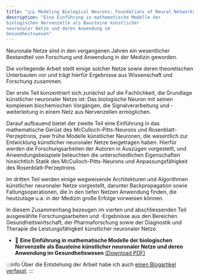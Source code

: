 ```yaml
---
title: "🇩🇪 Modeling Biological Neurons: Foundations of Neural Networks in Healthcare"
description: "Eine Einführung in mathematische Modelle der
biologischen Nervenzelle als Bausteine künstlicher
neuronaler Netze und deren Anwendung im
Gesundheitswesen"
---
```



Neuronale Netze sind in den vergangenen Jahren ein wesentlicher Bestandteil von Forschung und Anwendung in der Medizin geworden.

Die vorliegende Arbeit stellt einige solcher Netze sowie deren theoretischen Unterbauten vor und trägt hierfür Ergebnisse aus Wissenschaft und Forschung zusammen.

Der erste Teil konzentriert sich zunächst auf die Fachlichkeit, die Grundlage künstlicher neuronaler Netze ist: Das biologische Neuron mit seinen komplexen biochemischen Vorgängen, die Signalverarbeitung und -weiterleitung in einem Netz aus Nervenzellen ermöglichen.

Darauf aufbauend bietet der zweite Teil eine Einführung in das mathematische Gerüst des McCulloch-Pitts-Neurons und Rosenblatt-Perzeptrons, zwei frühe Modelle künstlicher Neuronen, die wesentlich zur Entwicklung künstlicher neuronaler Netze beigetragen haben. Hierfür werden die Forschungsarbeiten der Autoren in Auszügen vorgestellt, und Anwendungsbeispiele beleuchten die unterschiedlichen Eigenschaften hinsichtlich Statik des McCulloch-Pitts-Neurons und Anpassungsfähigkeit des Rosenblatt-Perzeptrons.

Im dritten Teil werden einige wegweisende Architekturen und Algorithmen künstlicher neuronaler Netze vorgestellt, darunter Backpropagation sowie Faltungsoperationen, die in den tiefen Netzen Anwendung finden, die heutzutage u.a. in der Medizin große Erfolge vorweisen können.

In diesem Zusammenhang bezeugen im vierten und abschliessenden Teil ausgewählte Forschungsarbeiten und -Ergebnisse aus den Bereichen Gesundheitswirtschaft, der Pharmaforschung sowie der Diagnostik und Therapie die Leistungsfähigkeit künstlicher neuronaler Netze.


- 📖 **Eine Einführung in mathematische Modelle der biologischen Nervenzelle als Bausteine künstlicher neuronaler Netze und deren Anwendung im Gesundheitswesen** [(Download PDF)](/pdf/einfuehrung-in-mathematische-modelle-der-biologischen-nervenzelle-als-bausteine-kuenstlicher-neuronaler-netze.pdf)

:::info
Über die Entstehung der Arbeit habe ich auch [einen Blogartikel verfasst](/blog/2023-12-31-zulassungsarbeit-master-of-computer-science).
:::